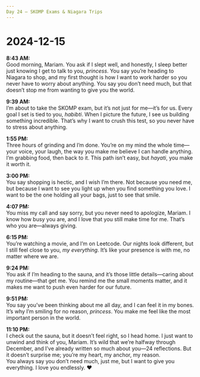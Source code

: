 ```yaml
---
Day 24 – SKOMP Exams & Niagara Trips
---
```


# 2024-12-15

**8:43 AM:**  
Good morning, Mariam. You ask if I slept well, and honestly, I sleep better just knowing I get to talk to you, *princess*. You say you’re heading to Niagara to shop, and my first thought is how I want to work harder so you never have to worry about anything. You say you don’t need much, but that doesn’t stop me from wanting to give you the world.

**9:39 AM:**  
I’m about to take the SKOMP exam, but it’s not just for me—it’s for us. Every goal I set is tied to you, *habibti*. When I picture the future, I see us building something incredible. That’s why I want to crush this test, so you never have to stress about anything.

**1:55 PM:**  
Three hours of grinding and I’m done. You’re on my mind the whole time—your voice, your laugh, the way you make me believe I can handle anything. I’m grabbing food, then back to it. This path isn’t easy, but *hayati*, you make it worth it.

**3:00 PM:**  
You say shopping is hectic, and I wish I’m there. Not because you need me, but because I want to see you light up when you find something you love. I want to be the one holding all your bags, just to see that smile.

**4:07 PM:**  
You miss my call and say sorry, but you never need to apologize, Mariam. I know how busy you are, and I love that you still make time for me. That’s who you are—always giving.

**6:15 PM:**  
You’re watching a movie, and I’m on Leetcode. Our nights look different, but I still feel close to you, *my everything*. It’s like your presence is with me, no matter where we are.

**9:24 PM:**  
You ask if I’m heading to the sauna, and it’s those little details—caring about my routine—that get me. You remind me the small moments matter, and it makes me want to push even harder for our future.

**9:51 PM:**  
You say you’ve been thinking about me all day, and I can feel it in my bones. It’s why I’m smiling for no reason, *princess*. You make me feel like the most important person in the world.

**11:10 PM:**  
I check out the sauna, but it doesn’t feel right, so I head home. I just want to unwind and think of you, Mariam. It’s wild that we’re halfway through December, and I’ve already written so much about you—24 reflections. But it doesn’t surprise me; you’re my heart, my anchor, my reason.  
You always say you don’t need much, just me, but I want to give you everything. I love you endlessly. ❤️
